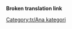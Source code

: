 '''Broken translation link'''{{en/-}}
{{en/Bilingual box| Tr
| ---
| ''This category contains material relating to various administration aspects of the OpenTTD Wiki.''}}


[[Category:tr/Ana kategori]]
